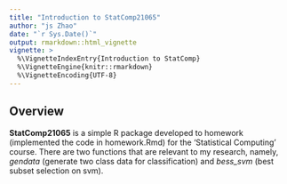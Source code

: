 ```yaml
---
title: "Introduction to StatComp21065"
author: "js Zhao"
date: "`r Sys.Date()`"
output: rmarkdown::html_vignette
vignette: >
  %\VignetteIndexEntry{Introduction to StatComp}
  %\VignetteEngine{knitr::rmarkdown}
  %\VignetteEncoding{UTF-8}
---
```


## Overview

__StatComp21065__ is a simple R package developed to homework (implemented the code in homework.Rmd) for the 'Statistical Computing' course. There are two functions that are relevant to my research, namely, _gendata_ (generate two class data for classification) and _bess_svm_ (best subset selection on svm).

